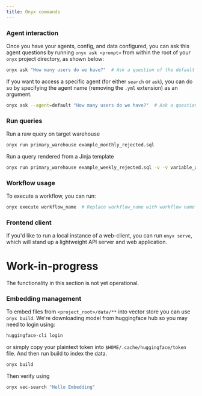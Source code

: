 ```yaml
---
title: Onyx commands
---
```


### Agent interaction

Once you have your agents, config, and data configured, you can ask this agent questions by running `onyx ask <prompt>` from within the root of your `onyx` project directory, as shown below:

```bash
onyx ask "How many users do we have?"  # Ask a question of the default agent
```

If you want to access a specific agent (for either `search` or `ask`), you can do so by specifying the agent name (removing the `.yml` extension) as an argument.

```bash
onyx ask --agent=default "How many users do we have?"  # Ask a question of the specific agent `default.yaml`
```

### Run queries

Run a raw query on target warehouse

```bash
onyx run primary_warehouse example_monthly_rejected.sql
```

Run a query rendered from a Jinja template

```bash
onyx run primary_warehouse example_weekly_rejected.sql -v -v variable_a=1 variable_b=a variable_c=\*
```

### Workflow usage

To execute a workflow, you can run:

```bash
onyx execute workflow_name  # Replace workflow_name with workflow name without the `.yml` extension
```

### Frontend client

If you'd like to run a local instance of a web-client, you can run `onyx
serve`, which will stand up a lightweight API server and web application.

# Work-in-progress

<Warning>The functionality in this section is not yet operational.</Warning>

### Embedding management

To embed files from `<project_root>/data/**` into vector store you can use `onyx build`. We're downloading model from huggingface hub so you may need to login using:

```bash
huggingface-cli login
```

or simply copy your plaintext token into `$HOME/.cache/huggingface/token` file. And then run build to index the data.

```bash
onyx build
```

Then verify using

```bash
onyx vec-search "Hello Embedding"
```
